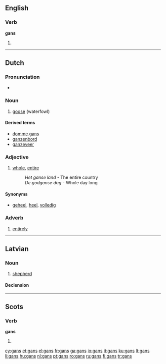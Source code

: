 {{also|Gans}}
==English==

===Verb===
'''gans'''

# {{Geordie}} {{third-person singular of|[[gan]]}}

----

==Dutch==

===Pronunciation===
* {{audio|Nl-gans.ogg|audio}}

===Noun===
{{nl-noun|g=f|ganzen|gansje|dimpl=gansjes}}

# [[goose]] (waterfowl)

====Derived terms====
* [[domme gans]]
* [[ganzenbord]]
* [[ganzeveer]]

===Adjective===
{{nl-adj|infl=ganse|-|-}}

# [[whole]], [[entire]]
#:''Het ganse land'' - The entire country
#:''De godganse dag'' - Whole day long

====Synonyms====
* [[geheel]], [[heel]], [[volledig]]

===Adverb===
{{infl|nl|adverb}}

# [[entirely]]

----

==Latvian==

===Noun===
{{infl|lv|noun|gender=m}}

# [[shepherd]]

====Declension====
{{lv-noun-d1|gan|s}}

----

==Scots==

===Verb===
'''gans'''

# {{third-person singular of|[[gan#Scots|gan]]|lang=Scots}}

[[cy:gans]]
[[et:gans]]
[[el:gans]]
[[fr:gans]]
[[ga:gans]]
[[io:gans]]
[[it:gans]]
[[ku:gans]]
[[lt:gans]]
[[li:gans]]
[[hu:gans]]
[[nl:gans]]
[[pt:gans]]
[[ro:gans]]
[[ru:gans]]
[[fi:gans]]
[[tr:gans]]